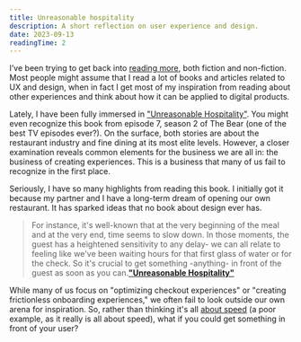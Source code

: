 ```yaml
---
title: Unreasonable hospitality
description: A short reflection on user experience and design.
date: 2023-09-13
readingTime: 2
---
```


I’ve been trying to get back into [reading more](/teams/), both fiction and non-fiction. Most people might assume that I read a lot of books and articles related to UX and design, when in fact I get most of my inspiration from reading about other experiences and think about how it can be applied to digital products.

Lately, I have been fully immersed in ["Unreasonable Hospitality"](https://literal.club/book/will-guidara-unreasonable-hospitality-hnvnh). You might even recognize this book from episode 7, season 2 of The Bear (one of the best TV episodes ever?). On the surface, both stories are about the restaurant industry and fine dining at its most elite levels. However, a closer examination reveals common elements for the business we are all in: the business of creating experiences. This is a business that many of us fail to recognize in the first place.

Seriously, I have so many highlights from reading this book. I initially got it because my partner and I have a long-term dream of opening our own restaurant. It has sparked ideas that no book about design ever has.

>For instance, it's well-known that at the very beginning of the meal and at the very end, time seems to slow down. In those moments, the guest has a heightened sensitivity to any delay- we can all relate to feeling like we've been waiting hours for that first glass of water or for the check. So it's crucial to get something -anything- in front of the guest as soon as you can.**["Unreasonable Hospitality"](https://literal.club/book/will-guidara-unreasonable-hospitality-hnvnh)**

While many of us focus on "optimizing checkout experiences" or "creating frictionless onboarding experiences," we often fail to look outside our own arena for inspiration. So, rather than thinking it's all [about speed](/secret-feature/) (a poor example, as it really is all about speed), what if you could get something in front of your user?